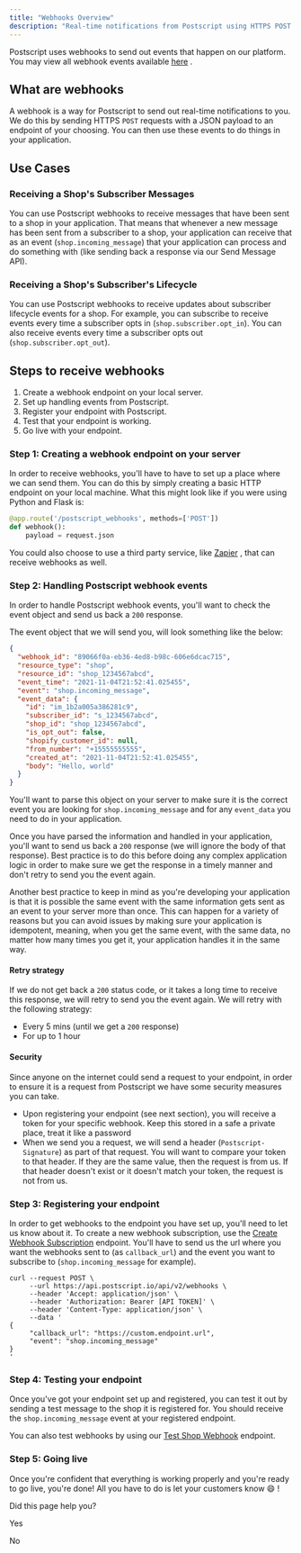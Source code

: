```yaml
---
title: "Webhooks Overview"
description: "Real-time notifications from Postscript using HTTPS POST requests"
---
```

Postscript uses webhooks to send out events that happen on our platform. You may view all webhook events available [here](/reference/webhook-events)
.

## What are webhooks

A webhook is a way for Postscript to send out real-time notifications to you. We do this by sending HTTPS `POST` requests with a JSON payload to an endpoint of your choosing. You can then use these events to do things in your application.

## Use Cases

### Receiving a Shop's Subscriber Messages

You can use Postscript webhooks to receive messages that have been sent to a shop in your application. That means that whenever a new message has been sent from a subscriber to a shop, your application can receive that as an event (`shop.incoming_message`) that your application can process and do something with (like sending back a response via our Send Message API).

### Receiving a Shop's Subscriber's Lifecycle

You can use Postscript webhooks to receive updates about subscriber lifecycle events for a shop. For example, you can subscribe to receive events every time a subscriber opts in (`shop.subscriber.opt_in`). You can also receive events every time a subscriber opts out (`shop.subscriber.opt_out`).

## Steps to receive webhooks

1.  Create a webhook endpoint on your local server.
2.  Set up handling events from Postscript.
3.  Register your endpoint with Postscript.
4.  Test that your endpoint is working.
5.  Go live with your endpoint.

### Step 1: Creating a webhook endpoint on your server

In order to receive webhooks, you'll have to have to set up a place where we can send them. You can do this by simply creating a basic HTTP endpoint on your local machine. What this might look like if you were using Python and Flask is:

```python
@app.route('/postscript_webhooks', methods=['POST'])
def webhook():
    payload = request.json

```

You could also choose to use a third party service, like [Zapier](https://zapier.com/page/webhooks/)
, that can receive webhooks as well.

### Step 2: Handling Postscript webhook events

In order to handle Postscript webhook events, you'll want to check the event object and send us back a `200` response.

The event object that we will send you, will look something like the below:

```json
{
  "webhook_id": "89066f0a-eb36-4ed8-b98c-606e6dcac715",
  "resource_type": "shop",
  "resource_id": "shop_1234567abcd",
  "event_time": "2021-11-04T21:52:41.025455",
  "event": "shop.incoming_message",
  "event_data": {
    "id": "im_1b2a005a386281c9",
    "subscriber_id": "s_1234567abcd",
    "shop_id": "shop_1234567abcd",
    "is_opt_out": false,
    "shopify_customer_id": null,
    "from_number": "+15555555555",
    "created_at": "2021-11-04T21:52:41.025455",
    "body": "Hello, world"
  }
}
```

You'll want to parse this object on your server to make sure it is the correct event you are looking for `shop.incoming_message` and for any `event_data` you need to do in your application.

Once you have parsed the information and handled in your application, you'll want to send us back a `200` response (we will ignore the body of that response). Best practice is to do this before doing any complex application logic in order to make sure we get the response in a timely manner and don't retry to send you the event again.

Another best practice to keep in mind as you're developing your application is that it is possible the same event with the same information gets sent as an event to your server more than once. This can happen for a variety of reasons but you can avoid issues by making sure your application is idempotent, meaning, when you get the same event, with the same data, no matter how many times you get it, your application handles it in the same way.

#### Retry strategy

If we do not get back a `200` status code, or it takes a long time to receive this response, we will retry to send you the event again. We will retry with the following strategy:

*   Every 5 mins (until we get a `200` response)
*   For up to 1 hour

#### Security

Since anyone on the internet could send a request to your endpoint, in order to ensure it is a request from Postscript we have some security measures you can take.

*   Upon registering your endpoint (see next section), you will receive a token for your specific webhook. Keep this stored in a safe a private place, treat it like a password
*   When we send you a request, we will send a header (`Postscript-Signature`) as part of that request. You will want to compare your token to that header. If they are the same value, then the request is from us. If that header doesn't exist or it doesn't match your token, the request is not from us.

### Step 3: Registering your endpoint

In order to get webhooks to the endpoint you have set up, you'll need to let us know about it. To create a new webhook subscription, use the [Create Webhook Subscription](/reference/create-webhook-subscription)
 endpoint. You'll have to send us the url where you want the webhooks sent to (as `callback_url`) and the event you want to subscribe to (`shop.incoming_message` for example).

```curl
curl --request POST \
     --url https://api.postscript.io/api/v2/webhooks \
     --header 'Accept: application/json' \
     --header 'Authorization: Bearer [API TOKEN]' \
     --header 'Content-Type: application/json' \
     --data '
{
     "callback_url": "https://custom.endpoint.url",
     "event": "shop.incoming_message"
}
'

```

### Step 4: Testing your endpoint

Once you've got your endpoint set up and registered, you can test it out by sending a test message to the shop it is registered for. You should receive the `shop.incoming_message` event at your registered endpoint.

You can also test webhooks by using our [Test Shop Webhook](/reference/test-shop-webhook)
 endpoint.

### Step 5: Going live

Once you're confident that everything is working properly and you're ready to go live, you're done! All you have to do is let your customers know 😄 !

Did this page help you?

Yes

No
